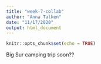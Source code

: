 ```yaml
---
title: "week-7-collab"
author: "Anna Talken"
date: "11/17/2020"
output: html_document
---
```


```r
knitr::opts_chunk$set(echo = TRUE)
```

Big Sur camping trip soon??